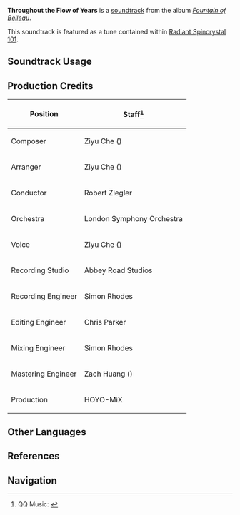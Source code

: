 {{Soundtrack Infobox
|image          = Fountain of Belleau.png
|album          = Fountain of Belleau
|disc           = 3
|number         = 69
|featured       = 
|featured2      = 
|featured3      = 
|featured_disc  = 
|featured_disc2 = 
|featured_disc3 = 
|youtube_id     = PCY01o8BEwY
|spotify_id     = 5wZrsjtJDd1mlU9mUPtSKX
|previous       = Ebb and Flow (Soundtrack)
|next           = Oath of Many Waters
}}
'''Throughout the Flow of Years''' is a [[soundtrack]] from the album ''[[Fountain of Belleau]]''.

This soundtrack is featured as a tune contained within [[Radiant Spincrystal 101]].

==Soundtrack Usage==
{{Soundtrack Usage
|quest    = 
|location = Fontaine//underwater
|domain   = 
|teapot   = 101
}}

==Production Credits==
{| class="wikitable"
! Position
! Staff<ref>QQ Music: [https://y.qq.com/n/ryqq/songDetail/001ZYevN3BGGuu {{zh|纵然时岁流转 Throughout the Flow of Years}}]</ref>
|-
! Composer
| Ziyu Che ({{zh|车子玉}})
|-
! Arranger
| Ziyu Che ({{zh|车子玉}})
|-
! Conductor
| Robert Ziegler
|-
! Orchestra
| London Symphony Orchestra
|-
! Voice
| Ziyu Che ({{zh|车子玉}})
|-
! Recording Studio
| Abbey Road Studios
|-
! Recording Engineer
| Simon Rhodes
|-
! Editing Engineer
| Chris Parker
|-
! Mixing Engineer
| Simon Rhodes
|-
! Mastering Engineer
| Zach Huang ({{zh|黄巍}})
|-
! Production
| HOYO-MiX
|}
<!--
==Videos==
<gallery>
</gallery>

==Trivia==
-->
==Other Languages==
{{Other Languages
|en      = Throughout the Flow of Years
|zhs     = 纵然时岁流转
|zhs_rm  = 
|zhs_tl  = 
|ja      = たとえ歳月が流転しても
|ja_rm   = Tatoe Saigetsu ga Ruten Shite mo
|ja_tl   = 
}}

==References==
{{Reflist}}

==Navigation==
{{Soundtrack Navbox|Fountain of Belleau}}